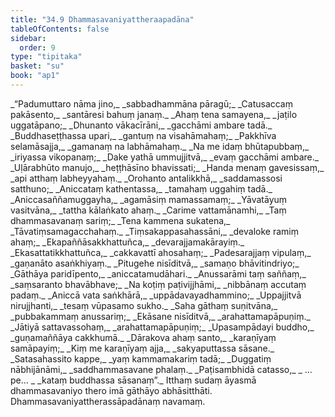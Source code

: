 ```yaml
---
title: "34.9 Dhammasavaniyattheraapadāna"
tableOfContents: false
sidebar:
  order: 9
type: "tipitaka"
basket: "su"
book: "ap1"
---
```



<DynamicBreadcrumb />

<Division number="111" book="ap1" bookNo="20" page="314">

<Paragraph number="3841" type="verses" book="ap1">
_“Padumuttaro nāma jino,_  
_sabbadhammāna pāragū;_  
_Catusaccaṃ pakāsento,_  
_santāresi bahuṃ janaṃ._  

</Paragraph>

</Division>
<Division number="112" book="ap1" bookNo="20" page="314">

<Paragraph number="3842" type="verses" book="ap1">
_Ahaṃ tena samayena,_  
_jaṭilo uggatāpano;_  
_Dhunanto vākacīrāni,_  
_gacchāmi ambare tadā._  

</Paragraph>

</Division>
<Division number="113" book="ap1" bookNo="20" page="314">

<Paragraph number="3843" type="verses" book="ap1">
_Buddhaseṭṭhassa upari,_  
_gantuṃ na visahāmahaṃ;_  
_Pakkhīva selamāsajja,_  
_gamanaṃ na labhāmahaṃ._  

</Paragraph>

</Division>
<Division number="114" book="ap1" bookNo="20" page="315">

<Paragraph number="3844" type="verses" book="ap1">
_Na me idaṃ bhūtapubbaṃ,_  
_iriyassa vikopanaṃ;_  
_Dake yathā ummujjitvā,_  
_evaṃ gacchāmi ambare._  

</Paragraph>

</Division>
<Division number="115" book="ap1" bookNo="20" page="315">

<Paragraph number="3845" type="verses" book="ap1">
_Uḷārabhūto manujo,_  
_heṭṭhāsīno bhavissati;_  
_Handa menaṃ gavesissaṃ,_  
_api atthaṃ labheyyahaṃ._  

</Paragraph>

</Division>
<Division number="116" book="ap1" bookNo="20" page="315">

<Paragraph number="3846" type="verses" book="ap1">
_Orohanto antalikkhā,_  
_saddamassosi satthuno;_  
_Aniccataṃ kathentassa,_  
_tamahaṃ uggahiṃ tadā._  

</Paragraph>

</Division>
<Division number="117" book="ap1" bookNo="20" page="315">

<Paragraph number="3847" type="verses" book="ap1">
_Aniccasaññamuggayha,_  
_agamāsiṃ mamassamaṃ;_  
_Yāvatāyuṃ vasitvāna,_  
_tattha kālaṅkato ahaṃ._  

</Paragraph>

</Division>
<Division number="118" book="ap1" bookNo="20" page="315">

<Paragraph number="3848" type="verses" book="ap1">
_Carime vattamānamhi,_  
_Taṃ dhammasavanaṃ sariṃ;_  
_Tena kammena sukatena,_  
_Tāvatiṃsamagacchahaṃ._  

</Paragraph>

</Division>
<Division number="119" book="ap1" bookNo="20" page="315">

<Paragraph number="3849" type="verses" book="ap1">
_Tiṃsakappasahassāni,_  
_devaloke ramiṃ ahaṃ;_  
_Ekapaññāsakkhattuñca,_  
_devarajjamakārayiṃ._  

</Paragraph>

</Division>
<Division number="120" book="ap1" bookNo="20" page="315">

<Paragraph number="3850" type="verses" book="ap1">
_Ekasattatikkhattuñca,_  
_cakkavattī ahosahaṃ;_  
_Padesarajjaṃ vipulaṃ,_  
_gaṇanāto asaṅkhiyaṃ._  

</Paragraph>

</Division>
<Division number="121" book="ap1" bookNo="20" page="315">

<Paragraph number="3851" type="verses" book="ap1">
_Pitugehe nisīditvā,_  
_samaṇo bhāvitindriyo;_  
_Gāthāya paridīpento,_  
_aniccatamudāhari._  

</Paragraph>

</Division>
<Division number="122" book="ap1" bookNo="20" page="315">

<Paragraph number="3852" type="verses" book="ap1">
_Anussarāmi taṃ saññaṃ,_  
_saṃsaranto bhavābhave;_  
_Na koṭiṃ paṭivijjhāmi,_  
_nibbānaṃ accutaṃ padaṃ._  

</Paragraph>

</Division>
<Division number="123" book="ap1" bookNo="20" page="315">

<Paragraph number="3853" type="verses" book="ap1">
_Aniccā vata saṅkhārā,_  
_uppādavayadhammino;_  
_Uppajjitvā nirujjhanti,_  
_tesaṃ vūpasamo sukho._  

</Paragraph>

</Division>
<Division number="124" book="ap1" bookNo="20" page="315">

<Paragraph number="3854" type="verses" book="ap1">
_Saha gāthaṃ suṇitvāna,_  
_pubbakammaṃ anussariṃ;_  
_Ekāsane nisīditvā,_  
_arahattamapāpuṇiṃ._  

</Paragraph>

</Division>
<Division number="125" book="ap1" bookNo="20" page="315">

<Paragraph number="3855" type="verses" book="ap1">
_Jātiyā sattavassohaṃ,_  
_arahattamapāpuṇiṃ;_  
_Upasampādayi buddho,_  
_guṇamaññāya cakkhumā._  

</Paragraph>

</Division>
<Division number="126" book="ap1" bookNo="20" page="316">

<Paragraph number="3856" type="verses" book="ap1">
_Dārakova ahaṃ santo,_  
_karaṇīyaṃ samāpayiṃ;_  
_Kiṃ me karaṇīyaṃ ajja,_  
_sakyaputtassa sāsane._  

</Paragraph>

</Division>
<Division number="127" book="ap1" bookNo="20" page="316">

<Paragraph number="3857" type="verses" book="ap1">
_Satasahassito kappe,_  
_yaṃ kammamakariṃ tadā;_  
_Duggatiṃ nābhijānāmi,_  
_saddhammasavane phalaṃ._  

</Paragraph>

</Division>
<Division number="128" book="ap1" bookNo="20" page="316">

<Paragraph number="3858" type="verses" book="ap1">
_Paṭisambhidā catasso,_  
_ …pe… _  
_kataṃ buddhassa sāsanaṃ”._  

</Paragraph>

<Paragraph number="3859" book="ap1">
Itthaṃ sudaṃ āyasmā dhammasavaniyo thero imā gāthāyo abhāsitthāti.

</Paragraph>
</Division>

<Paragraph number="3860" type="center" book="ap1">
Dhammasavaniyattherassāpadānaṃ navamaṃ.
</Paragraph>